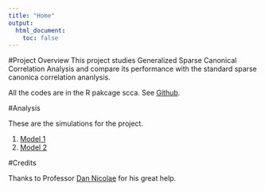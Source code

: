 ```yaml
---
title: "Home"
output:
  html_document:
    toc: false
---
```


#Project Overview
This project studies Generalized Sparse Canonical Correlation Analysis and compare its performance with the standard sparse canonica correlation ananlysis.

All the codes are in the R pakcage scca. See [Github](https://github.com/DongyueXie/scca).

#Analysis

These are the simulations for the project.

1. [Model 1](model1.html)
2. [Model 2](model2.html)


#Credits

Thanks to Professor [Dan Nicolae](https://galton.uchicago.edu/~nicolae/) for his great help.
